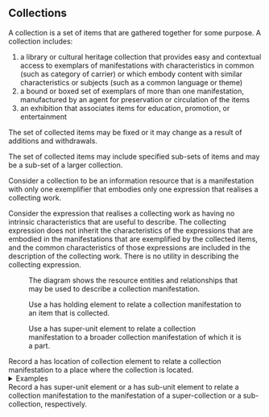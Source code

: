 ## Collections

<div className="guid">
A collection is a set of items that are gathered together for some purpose. A collection includes:

1. a library or cultural heritage collection that provides easy and contextual access to exemplars of manifestations with characteristics in common (such as category of carrier) or which embody content with similar characteristics or subjects (such as a common language or theme)
2. a bound or boxed set of exemplars of more than one manifestation, manufactured by an agent for preservation or circulation of the items
3. an exhibition that associates items for education, promotion, or entertainment

The set of collected items may be fixed or it may change as a result of additions and withdrawals.

The set of collected items may include specified sub-sets of items and may be a sub-set of a larger collection.
</div>

<div className="guid">
Consider a collection to be an information resource that is a manifestation with only one exemplifier that embodies only one expression that realises a collecting work.

Consider the expression that realises a collecting work as having no intrinsic characteristics that are useful to describe. The collecting expression does not inherit the characteristics of the expressions that are embodied in the manifestations that are exemplified by the collected items, and the common characteristics of those expressions are included in the description of the collecting work. There is no utility in describing the collecting expression.
</div>

<div className="guid">
<Figure 
  src="/img/x012.png"
  alt="Entity-relationship diagram of resource entities and relationships for a collection" 
  caption="Entity-relationship diagram of resource entities and relationships for a collection."
  link="/docs/fullimages/x012"
  linkText="[Expand image]"
/>

The diagram shows the resource entities and relationships that may be used to describe a collection manifestation.

Use a <InLink href="/docs/relationships/1279">has holding</InLink> element to relate a collection manifestation to an item that is collected.

Use a <InLink href="/docs/relationships/1014">has super-unit</InLink> element to relate a collection manifestation to a broader collection manifestation of which it is a part.
</div>

<div className="guid">
Record a <InLink href="/docs/relationships/1290">has location of collection</InLink> element to relate a collection manifestation to a place where the collection is located.

<details>
<summary>Examples</summary>

| has location of collection | "Bibliothèque nationale de France, département Cartes et plans (Paris; France)" |
|----------------------------|--------------------------------------------------------------------------------|
| [Full example: <InLink href="/docs/fullex/fx078">Collection (Bibliothèque nationale de France, département Cartes et plans)</InLink>.] | |

</details>
</div>

<div className="guid">
Record a <InLink href="/docs/relationships/1014">has super-unit</InLink> element or a <InLink href="/docs/relationships/1013">has sub-unit</InLink> element to relate a collection manifestation to the manifestation of a super-collection or a sub-collection, respectively.
</div>